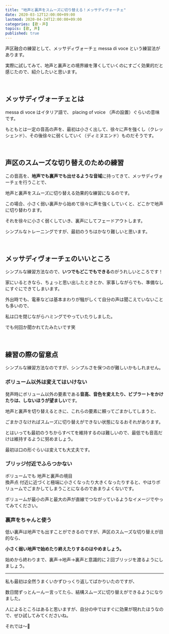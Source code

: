 ```yaml
---
title: "地声と裏声をスムーズに切り替える！メッサディヴォーチェ"
date: 2020-03-12T12:00:00+09:00
lastmod: 2020-04-24T12:00:00+09:00
categories: [歌・声]
topics: [歌, 声]
published: true
---
```


声区融合の練習として、メッサディヴォーチェ messa di voce という練習法があります。

実際に試してみて、地声と裏声との境界線を薄くしていくのにすごく効果的だと感じたので、紹介したいと思います。

<!--more-->

<br/>

## メッサディヴォーチェとは

messa di voce はイタリア語で、 placing of voice （声の設置）ぐらいの意味です。

もともとは一定の音高の声を、最初は小さく出して、徐々に声を強くし（クレッシェンド）、その後徐々に弱くしていく（ディミヌエンド）ものだそうです。

<br/>

## 声区のスムーズな切り替えのための練習

この音高を、**地声でも裏声でも出せるような音域**に持ってきて、メッサディヴォーチェを行うことで、

地声と裏声をスムーズに切り替える効果的な練習になるのです。

この場合、小さく弱い裏声から始めて徐々に声を強くしていくと、どこかで地声に切り替わります。

それを徐々に小さく弱くしていき、裏声にしてフェードアウトします。

シンプルなトレーニングですが、最初のうちはかなり難しいと思います。

<relpos link="uragoe-is-flexible" />

<br/>

## メッサディヴォーチェのいいところ

シンプルな練習方法なので、**いつでもどこでもできる**のがうれしいところです！

家にいるときなら、ちょっと思い出したときとか、家事しながらでも、準備なしにすぐにできてしまいます。

外出時でも、電車などは基本まわりが騒がしくて自分の声は聞こえていないことも多いので、

私は口を閉じながらハミングでやっていたりしました。

でも何回か聞かれてたみたいです笑

<br/>

## 練習の際の留意点

シンプルな練習方法なのですが、シンプルさを保つのが難しいかもしれません。

### ボリューム以外は変えてはいけない

発声時にボリューム以外の要素である**音高、音色を変えたり、ビブラートをかけたりは、しないほうが望ましい**です。

地声と裏声を切り替えるときに、これらの要素に頼ってごまかしてしまうと、

ごまかさなければスムーズに切り替えができない状態になるおそれがあります。

とはいっても最初のうちからすべてを維持するのは難しいので、最低でも音高だけは維持するように努めましょう。

最初は口の形ぐらいは変えても大丈夫です。

### ブリッジ付近でふらつかない

ボリュームでも
<tltp label="ブリッジ">地声と裏声の境目<br/>換声点</tltp>
付近に近づくと極端に小さくなったり大きくなったりすると、やはりボリュームでごまかしてしまうことになるのであまりよくないです。

ボリュームが最小の声と最大の声が直線でつながっているようなイメージでやってみてください。

### 裏声をちゃんと使う

低い裏声は地声でも出すことができるのですが、声区のスムーズな切り替えが目的なら、

**小さく弱い地声で始めたり終えたりするのはやめましょう。**

始めから終わりまで、裏声→地声→裏声と意識的に２回ブリッジを渡るようにしましょう。

<relpos link="ie-hasse-renshu" />

---

私も最初は全然うまくいかずひっくり返してばかりいたのですが、

数日間ずっとんーんー言ってたら、結構スムーズに切り替えができるようになりました。

人によるところはあると思いますが、自分の中ではすぐに効果が現れたほうなので、ぜひ試してみてくださいね。

それでは～👋
